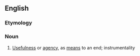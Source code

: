 ==English==

===Etymology===
{{suffix|en|instrumental|ness}}

===Noun===
{{en-noun|-}}

# {{lb|en|rare}} [[usefulness|Usefulness]] or [[agency]], as [[means]] to an end; instrumentality